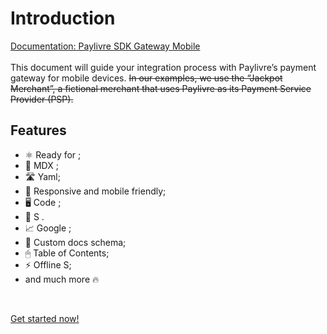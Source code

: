 # Introduction

<u>Documentation: Paylivre SDK Gateway Mobile</u>
<br />
<br />
This document will guide your integration process with Paylivre’s payment gateway
for mobile devices. <strike>
  In our examples, we use the “Jackpot Merchant”, a fictional merchant that uses
  Paylivre as its Payment Service Provider (PSP).
</strike>

## Features

- ⚛️ Ready for ;
- 📝 MDX ;
- 🛣 Yaml;
- 📱 Responsive and mobile friendly;
- 🖥 Code ;
- 🥇 S .
- 📈 Google ;
- 📄 Custom docs schema;
- 🖱 Table of Contents;
- ⚡️ Offline S;
- and much more 🔥

<br />

[Get started now!](/basics/creating-docs)
